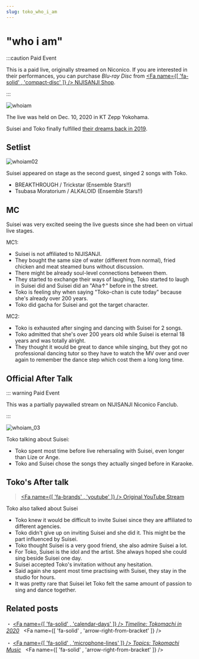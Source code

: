 ```yaml
---
slug: toko_who_i_am
---
```



# "who i am"

:::caution Paid Event

This is a paid live, originally streamed on Niconico. If you are interested in their performances, you can purchase _Blu-ray Disc_ from [<Fa name={[ 'fa-solid' , 'compact-disc' ]} /> NIJISANJI Shop](https://shop.nijisanji.jp/s/niji/item/detail/NJSJ-026).

:::

![whoiam](./assets/whoiam.jpg)

The live was held on Dec. 10, 2020 in KT Zepp Yokohama.

Suisei and Toko finally fulfilled [their dreams back in 2019](/docs/timeline/2019#2019-06-08).

## Setlist

![whoiam02](./assets/whoiam_02.jpg)

Suisei appeared on stage as the second guest, singed 2 songs with Toko.

- BREAKTHROUGH / Trickstar (Ensemble Stars!!)
- Tsubasa Moratorium / ALKALOID (Ensemble Stars!!)

## MC

Suisei was very excited seeing the live guests since she had been on virtual live stages.

MC1:

- Suisei is not affiliated to NIJISANJI.
- They bought the same size of water (different from normal), fried chicken and meat steamed buns without discussion.
- There might be already soul-level connections between them.
- They started to exchange their ways of laughing, Toko started to laugh in Suisei did and Suisei did an "Aha↑" before in the street.
- Toko is feeling shy when saying "Toko-chan is cute today" because she's already over 200 years.
- Toko did gacha for Suisei and got the target character.

MC2:

- Toko is exhausted after singing and dancing with Suisei for 2 songs.
- Toko admitted that she's over 200 years old while Suisei is eternal 18 years and was totally alright.
- They thought it would be great to dance while singing, but they got no professional dancing tutor so they have to watch the MV over and over again to remember the dance step which cost them a long long time.

## Official After Talk

::: warning Paid Event

This was a partially paywalled stream on NIJISANJI Niconico Fanclub.

:::

![whoiam_03](./assets/whoiam_03.jpg)

Toko talking about Suisei:

- Toko spent most time before live rehersaling with Suisei, even longer than Lize or Ange.
- Toko and Suisei chose the songs they actually singed before in Karaoke.

## Toko's After talk

> [<Fa name={[ 'fa-brands' , 'youtube' ]} /> Original YouTube Stream](https://youtu.be/i8UbpU6wf1U?t=407)

Toko also talked about Suisei

- Toko knew it would be difficult to invite Suisei since they are affiliated to different agencies.
- Toko didn't give up on inviting Suisei and she did it. This might be the part influenced by Suisei.
- Toko thought Suisei is a very good friend, she also admire Suisei a lot.
- For Toko, Suisei is the idol and the artist. She always hoped she could sing beside Suisei one day.
- Suisei accepted Toko's invitation without any hesitation.
- Said again she spent most time practising with Suisei, they stay in the studio for hours.
- It was pretty rare that Suisei let Toko felt the same amount of passion to sing and dance together.

## Related posts

・ [<Fa name={[ 'fa-solid' , 'calendar-days' ]} /> _Timeline: Tokomachi in 2020_](/docs/timeline/2020#inui-toko-1st-solo-live-who-i-am) &nbsp; <Fa name={[ 'fa-solid' , 'arrow-right-from-bracket' ]} />

・ [<Fa name={[ 'fa-solid' , 'microphone-lines' ]} /> _Topics: Tokomachi Music_](/docs/topics/music_list) &nbsp; <Fa name={[ 'fa-solid' , 'arrow-right-from-bracket' ]} />
